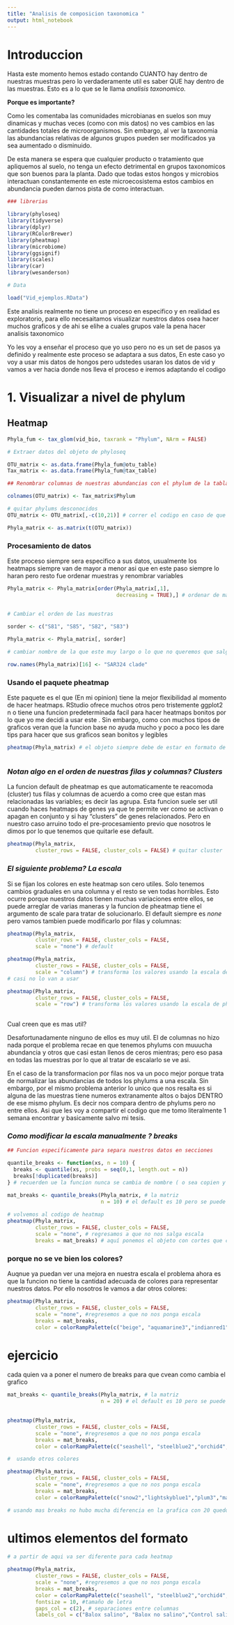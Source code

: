 ```yaml
---
title: "Analisis de composicion taxonomica "
output: html_notebook
---
```


# Introduccion

Hasta este momento hemos estado contando CUANTO hay dentro de nuestras muestras pero lo verdaderamente util es saber QUE hay dentro de las muestras. Esto es a lo que se le llama _analisis taxonomico._

__Porque es importante?__

Como les comentaba las comunidades microbianas en suelos son muy dinamicas y muchas veces (como con mis datos) no ves cambios en las cantidades totales de microorganismos. Sin embargo, al ver la taxonomia las abundancias relativas de algunos grupos pueden ser modificados ya sea aumentado o disminuido. 

De esta manera se espera que cualquier producto o tratamiento que apliquemos al suelo, no tenga un efecto detrimental en grupos taxonomicos que son buenos para la planta. Dado que todas estos hongos y microbios interactuan constantemente en este microecosistema estos cambios en abundancia pueden darnos pista de como interactuan.


```r
### librerias

library(phyloseq)
library(tidyverse)
library(dplyr)
library(RColorBrewer)
library(pheatmap)
library(microbiome)
library(ggsignif)
library(scales)
library(car)
library(wesanderson)

# Data

load("Vid_ejemplos.RData")


```

Este analisis realmente no tiene un proceso en especifico y en realidad es exploratorio, para ello necesaitamos visualizar nuestros datos osea hacer muchos graficos y de ahi se elihe a cuales grupos vale la pena hacer analisis taxonomico

Yo les voy a enseñar el proceso que yo uso pero no es un set de pasos ya definido y realmente este proceso se adaptara a sus datos, En este caso yo voy a usar mis datos de hongos pero udstedes usaran los datos de vid y vamos a ver hacia donde nos lleva el proceso e iremos adaptando el codigo

# 1. Visualizar a nivel de phylum 

## Heatmap

```r
Phyla_fum <- tax_glom(vid_bio, taxrank = "Phylum", NArm = FALSE)

# Extraer datos del objeto de phyloseq

OTU_matrix <- as.data.frame(Phyla_fum@otu_table)
Tax_matrix <- as.data.frame(Phyla_fum@tax_table)

## Renombrar columnas de nuestras abundancias con el phylum de la tabla taxa

colnames(OTU_matrix) <- Tax_matrix$Phylum

# quitar phylums desconocidos
OTU_matrix <- OTU_matrix[,-c(10,21)] # correr el codigo en caso de que aparezcan phylum con NA

Phyla_matrix <- as.matrix(t(OTU_matrix))

```

### Procesamiento de datos

Este proceso siempre sera especifico a sus datos, usualmente los heatmaps siempre van de mayor a menor asi que en este paso siempre lo haran pero resto fue ordenar muestras y renombrar variables

```r
Phyla_matrix <- Phyla_matrix[order(Phyla_matrix[,1],
                                   decreasing = TRUE),] # ordenar de mayor a menor


# Cambiar el orden de las muestras

sorder <- c("S81", "S85", "S82", "S83")
  
Phyla_matrix <- Phyla_matrix[, sorder]

# cambiar nombre de la que este muy largo o lo que no queremos que salga en los nombres

row.names(Phyla_matrix)[16] <- "SAR324 clade"

```

### Usando el paquete pheatmap

Este paquete es el que (En mi opinion) tiene la mejor flexibilidad al momento de hacer heatmaps. RStudio ofrece muchos otros pero tristemente ggplot2 n o tiene una funcion predeterminada facil para hacer heatmaps bonitos por lo que yo me decidi a usar este . Sin embargo, como con muchos tipos de graficos veran que la funcion base no ayuda mucho y poco a poco les dare tips para hacer que sus graficos sean bonitos y legibles

```r

pheatmap(Phyla_matrix) # el objeto siempre debe de estar en formato de matriz y los valores como numericos



```

### _Notan algo en el orden de nuestras filas y columnas? Clusters_
La funcion default de pheatmap es que automaticamente te reacomoda (cluster) tus filas y columnas de acuerdo a como cree que estan mas relacionadas las variables; es decir las agrupa. Esta funcion suele ser util cuando haces heatmaps de genes ya que te permite ver como se activan o apagan en conjunto y si hay "clusters" de genes relacionados. Pero en nuestro caso arruino todo el pre-procesamiento previo que nosotros le dimos por lo que tenemos que quitarle ese default.

```r
pheatmap(Phyla_matrix,
         cluster_rows = FALSE, cluster_cols = FALSE) # quitar cluster

```
### _El siguiente problema? La escala_

Si se fijan los colores en este heatmap son cero utiles. Solo tenemos cambios graduales en una columna y el resto se ven todas horribles. Esto ocurre porque nuestros datos tienen muchas variaciones entre ellos, se puede arreglar de varias maneras y la funcion de pheatmap tiene el argumento de scale para tratar de solucionarlo. El default siempre es _none_ pero vamos tambien puede modificarlo por filas y columnas:

```r
pheatmap(Phyla_matrix,
         cluster_rows = FALSE, cluster_cols = FALSE,
         scale = "none") # default

pheatmap(Phyla_matrix,
         cluster_rows = FALSE, cluster_cols = FALSE,
         scale = "column") # transforma los valores usando la escala de las muestras
# casi no lo van a usar

pheatmap(Phyla_matrix,
         cluster_rows = FALSE, cluster_cols = FALSE,
         scale = "row") # transforma los valores usando la escala de phylums
 


```

Cual creen que es mas util?

Desafortunadamente ninguno de ellos es muy util. El de columnas no hizo nada porque el problema recae en que tenemos phylums con muuucha abundancia y otros que casi estan llenos de ceros mientras; pero eso pasa en todas las muestras por lo que al tratar de escalarlo se ve asi. 

En el caso de la transformacion por filas nos va un poco mejor porque trata de normalizar las abundancias de todos los phylums a una escala. Sin embargo, por el mismo problema anterior lo unico que nos resalta es si alguna de las muestras tiene numeros extranamente altos o bajos DENTRO de ese mismo phylum. Es decir nos compara dentro de phylums pero no entre ellos. Asi que les voy a compartir el codigo que me tomo literalmente 1 semana encontrar y basicamente salvo mi tesis.

### _Como modificar la escala manualmente ? breaks_

```r

## Funcion especificamente para separa nuestros datos en secciones

quantile_breaks <- function(xs, n = 10) {
  breaks <- quantile(xs, probs = seq(0,1, length.out = n))
  breaks[!duplicated(breaks)]
} # recuerden ue la funcion nunca se cambia de nombre ( o sea copien y peguen siempre entee documentos)

mat_breaks <- quantile_breaks(Phyla_matrix, # la matriz
                              n = 10) # el default es 10 pero se puede poner el numero de cortes que quiero a mis datos 
  
# volvemos al codigo de heatmap 
pheatmap(Phyla_matrix,
         cluster_rows = FALSE, cluster_cols = FALSE,
         scale = "none", # regresamos a que no nos salga escala
         breaks = mat_breaks) # aquí ponemos el objeto con cortes que creamos


```
### porque no se ve bien los colores?

Auqnue ya puedan ver una mejora en nuestra escala el problema ahora es que la funcion no tiene la cantidad adecuada de colores para representar nuestros datos. Por ello nosotros le vamos a dar otros colores:

```r
pheatmap(Phyla_matrix,
         cluster_rows = FALSE, cluster_cols = FALSE,
         scale = "none", #regresemos a que no nos ponga escala
         breaks = mat_breaks,
         color = colorRampPalette(c("beige", "aquamarine3","indianred1", "darkolivegreen"))(9))


```

# ejercicio

cada quien va a poner el numero de breaks para que cvean como cambia el grafico 

```r

mat_breaks <- quantile_breaks(Phyla_matrix, # la matriz
                              n = 20) # el default es 10 pero se puede poner el numero de cortes que quiero a mis datos 
  

pheatmap(Phyla_matrix,
         cluster_rows = FALSE, cluster_cols = FALSE,
         scale = "none", #regresemos a que no nos ponga escala
         breaks = mat_breaks,
         color = colorRampPalette(c("seashell", "steelblue2","orchid4", "darkblue"))(17))

#  usando otros colores

pheatmap(Phyla_matrix,
         cluster_rows = FALSE, cluster_cols = FALSE,
         scale = "none", #regresemos a que no nos ponga escala
         breaks = mat_breaks,
         color = colorRampPalette(c("snow2","lightskyblue1","plum3","magenta4","steelblue4","black"))(17))

# usando mas breaks no hubo mucha diferencia en la grafica con 20 quedo bien 

```

# ultimos elementos del formato

```r
# a partir de aqui va ser diferente para cada heatmap

pheatmap(Phyla_matrix,
         cluster_rows = FALSE, cluster_cols = FALSE,
         scale = "none", #regresemos a que no nos ponga escala
         breaks = mat_breaks,
         color = colorRampPalette(c("seashell", "steelblue2","orchid4", "darkblue"))(17), # misma funcion pero cambio en el num de colores
         fontsize = 10, #tamaño de letra
         gaps_col = c(2), # separaciones entre columnas
         labels_col = c("Balox salino", "Balox no salino","Control salino", "Control no salino"))

```


